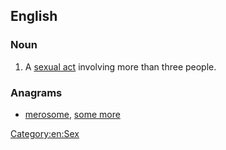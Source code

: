 ==English==

===Noun===
{{en-noun}}

# {{label|en|rare|slang}} A [[sexual act]] involving more than three people.

===Anagrams===
* [[merosome#English|merosome]], [[some more#English|some more]]

[[Category:en:Sex]]